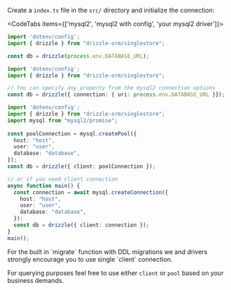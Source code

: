 
Create a `index.ts` file in the `src/` directory and initialize the connection:

<CodeTabs items={['mysql2', 'mysql2 with config', 'your mysql2 driver']}>
```typescript copy
import 'dotenv/config';
import { drizzle } from "drizzle-orm/singlestore";

const db = drizzle(process.env.DATABASE_URL);
```
```typescript copy
import 'dotenv/config';
import { drizzle } from "drizzle-orm/singlestore";

// You can specify any property from the mysql2 connection options
const db = drizzle({ connection: { uri: process.env.DATABASE_URL }});
```
```ts
import 'dotenv/config';
import { drizzle } from "drizzle-orm/singlestore";
import mysql from "mysql2/promise";
  
const poolConnection = mysql.createPool({
  host: "host",
  user: "user",
  database: "database",
});
const db = drizzle({ client: poolConnection });

// or if you need client connection
async function main() {
  const connection = await mysql.createConnection({
    host: "host",
    user: "user",
    database: "database",
  });
  const db = drizzle({ client: connection });
}
main();
```
</CodeTabs>

<Callout type="warning" emoji="⚙️">
  For the built in `migrate` function with DDL migrations we and drivers strongly encourage you to use single `client` connection.  

  For querying purposes feel free to use either `client` or `pool` based on your business demands.
</Callout>